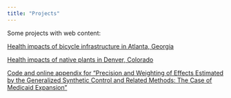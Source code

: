 ```yaml
---
title: "Projects"
---
```

Some projects with web content:

[Health impacts of bicycle infrastructure in Atlanta, Georgia](https://michaeldgarber.github.io/diss/)

[Health impacts of native plants in Denver, Colorado](https://michaeldgarber.github.io/green-space-denver/index.html)

[Code and online appendix for "Precision and Weighting of Effects Estimated by the Generalized Synthetic Control and Related Methods: The Case of Medicaid Expansion"](https://michaeldgarber.github.io/gsynth-nianogo-et-al/index.html)

